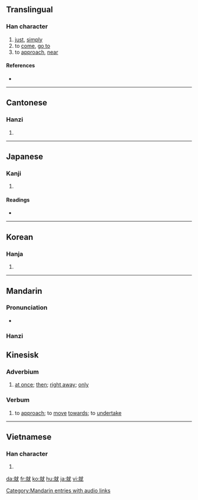 {{also|jiu}}
==Translingual==
{{Han stroke|[[Image:就-order.gif]]}}

===Han character===
{{Han char|rn=43|rad=尢|as=09|sn=12|four=0391<sub>4</sub>|canj=卜火戈大山 (YFIKU)}}

# [[just]], [[simply]]
# to [[come]], [[go to]]
# to [[approach]], [[near]]

====References====
* {{Han ref|kx=0299.050|dkj=07599|dj=0594.200|hdz=10555.110|uh=5C31|ud=23601|bh=B44E|bd=46158}}

----

==Cantonese==

===Hanzi===
{{yue-hanzi|jyut=|y=jau6}}

# {{defn|Cantonese|sort=尢09}}

----

==Japanese==

===Kanji===
{{ja-kanji|grade=6|rs=尢09}}

# {{defn|Japanese}}

====Readings====
* {{ja-readings|on=[[しゅう]] (shū), [[じゅ]] (ju)|kun=[[つく]] (tsuku)}}

----

==Korean==

===Hanja===
{{ko-hanja|hangeul=취|rv=chwi|mr=ch'wi}}

# {{defn|Korean|sort=尢09}}

----

==Mandarin==

===Pronunciation===
* {{audio|zh-jiù.ogg|audio}}

===Hanzi===
{{cmn-hanzi|pin=[[jiù]] ([[jiu4]])|wg=chiu<sup>4</sup>}}

==Kinesisk==

===Adverbium===
{{cmn-adv|ts|pin=jiù|pint=jiu4|rs=尢09}}

#[[at once]]; [[then]]; [[right away]]; [[only]]

===Verbum===
{{cmn-verb|ts|pin=jiù|pint=jiu4|rs=尢09}}

#to [[approach]]; to [[move]] [[towards]]; to [[undertake]]

[[Category:Mandarin entries with audio links]]

----

==Vietnamese==

===Han character===
{{vi-hantu|[[tựu]]|rs=尢09}}

# {{defn|Vietnamese|sort=尢09}}

[[da:就]]
[[fr:就]]
[[ko:就]]
[[hu:就]]
[[ja:就]]
[[vi:就]]
